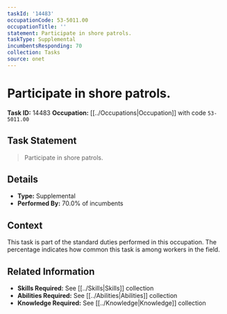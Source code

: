 ```yaml
---
taskId: '14483'
occupationCode: 53-5011.00
occupationTitle: ''
statement: Participate in shore patrols.
taskType: Supplemental
incumbentsResponding: 70
collection: Tasks
source: onet
---
```

# Participate in shore patrols.

**Task ID:** 14483
**Occupation:** [[../Occupations|Occupation]] with code `53-5011.00`

## Task Statement

> Participate in shore patrols.

## Details

- **Type:** Supplemental
- **Performed By:** 70.0% of incumbents

## Context

This task is part of the standard duties performed in this occupation. The percentage indicates how common this task is among workers in the field.

## Related Information

- **Skills Required:** See [[../Skills|Skills]] collection
- **Abilities Required:** See [[../Abilities|Abilities]] collection
- **Knowledge Required:** See [[../Knowledge|Knowledge]] collection
